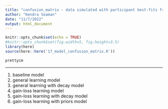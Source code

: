 ```yaml
---
title: "confusion_matrix - data simulated with participant best-fits from gain-loss learning model (N = 25/63)"
author: "Kendra Seaman"
date: "11/7/2022"
output: html_document
---
```


```r
knitr::opts_chunk$set(echo = TRUE)
#knitr::opts_chunk$set(fig.width=5, fig.height=3.5) 
library(here)
source(here::here('17_model_confusion_matrix.R'))
```

```r
prettycm
```

*** 

1. baseline model   
2. general learning model   
3. general learning with decay model
4. gain-loss learning model
5. gain-loss learning with decay model
6. gain-loss learning with priors model